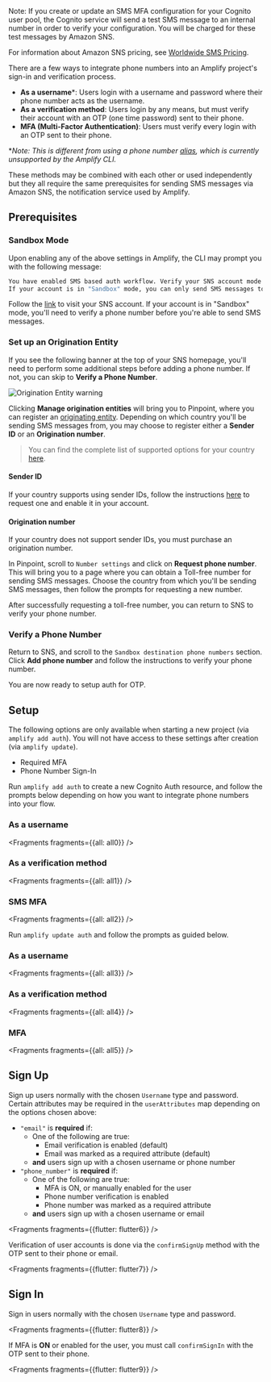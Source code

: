 <Callout>
Note: If you create or update an SMS MFA configuration for your Cognito user pool, the Cognito service will send a test SMS message to an internal number in order to verify your configuration. You will be charged for these test messages by Amazon SNS. 

For information about Amazon SNS pricing, see [Worldwide SMS Pricing](https://aws.amazon.com/sns/sms-pricing/).
</Callout>


There are a few ways to integrate phone numbers into an Amplify project's sign-in and verification process. 
- **As a username**\*: Users login with a username and password where their phone number acts as the username.
- **As a verification method**: Users login by any means, but must verify their account with an OTP (one time password) sent to their phone.
- **MFA (Multi-Factor Authentication)**: Users must verify every login with an OTP sent to their phone.

\**Note: This is different from using a phone number [alias](https://docs.aws.amazon.com/cognito/latest/developerguide/user-pool-settings-attributes.html#user-pool-settings-aliases), which is currently unsupported by the Amplify CLI.*

These methods may be combined with each other or used independently but they all require the same prerequisites for sending SMS messages via Amazon SNS, the notification service used by Amplify.

## Prerequisites

### Sandbox Mode

Upon enabling any of the above settings in Amplify, the CLI may prompt you with the following message:

```bash
You have enabled SMS based auth workflow. Verify your SNS account mode in the SNS console: https://console.aws.amazon.com/sns/v3/home#/mobile/text-messaging
If your account is in "Sandbox" mode, you can only send SMS messages to verified recipient phone numbers.
```

Follow the [link](https://console.aws.amazon.com/sns/v3/home#/mobile/text-messaging) to visit your SNS account. If your account is in "Sandbox" mode, you'll need to verify a phone number before you're able to send SMS messages. 

### Set up an Origination Entity

If you see the following banner at the top of your SNS homepage, you'll need to perform some additional steps before adding a phone number. If not, you can skip to **Verify a Phone Number**.

![Origination Entity warning](/images/sns_origination_entity.png)

Clicking **Manage origination entities** will bring you to Pinpoint, where you can register an [originating entity](https://docs.aws.amazon.com/sns/latest/dg/channels-sms-originating-identities.html). Depending on which country you'll be sending SMS messages from, you may choose to register either a **Sender ID** or an **Origination number**.

> You can find the complete list of supported options for your country [here](https://docs.aws.amazon.com/pinpoint/latest/userguide/channels-sms-countries.html).

#### Sender ID

If your country supports using sender IDs, follow the instructions [here](https://docs.aws.amazon.com/pinpoint/latest/userguide/channels-sms-countries.html) to request one and enable it in your account.

#### Origination number

If your country does not support sender IDs, you must purchase an origination number.

In Pinpoint, scroll to `Number settings` and click on **Request phone number**. This will bring you to a page where you can obtain a Toll-free number for sending SMS messages. Choose the country from which you'll be sending SMS messages, then follow the prompts for requesting a new number.

After successfully requesting a toll-free number, you can return to SNS to verify your phone number.

### Verify a Phone Number

Return to SNS, and scroll to the `Sandbox destination phone numbers` section. Click **Add phone number** and follow the instructions to verify your phone number.

You are now ready to setup auth for OTP.

## Setup

<Callout warning>

The following options are only available when starting a new project (via `amplify add auth`). You will not have access to these settings after creation (via `amplify update`).

- Required MFA
- Phone Number Sign-In

</Callout>

<BlockSwitcher>

<Block name="New Project">

Run `amplify add auth` to create a new Cognito Auth resource, and follow the prompts below depending on how you want to integrate phone numbers into your flow.

### As a username


<Fragments fragments={{all: all0}} />

### As a verification method


<Fragments fragments={{all: all1}} />

### SMS MFA


<Fragments fragments={{all: all2}} />

</Block>

<Block name="Existing Auth">

Run `amplify update auth` and follow the prompts as guided below.

### As a username


<Fragments fragments={{all: all3}} />

### As a verification method


<Fragments fragments={{all: all4}} />

### MFA


<Fragments fragments={{all: all5}} />

</Block>

</BlockSwitcher>

## Sign Up

Sign up users normally with the chosen `Username` type and password. Certain attributes may be required in the `userAttributes` map depending on the options chosen above:

- `"email"` is **required** if:
    - One of the following are true:
        - Email verification is enabled (default)
        - Email was marked as a required attribute (default)
    - **and** users sign up with a chosen username or phone number
- `"phone_number"` is **required** if:
    - One of the following are true:
        - MFA is ON, or manually enabled for the user
        - Phone number verification is enabled
        - Phone number was marked as a required attribute
    - **and** users sign up with a chosen username or email


<Fragments fragments={{flutter: flutter6}} />

Verification of user accounts is done via the `confirmSignUp` method with the OTP sent to their phone or email.


<Fragments fragments={{flutter: flutter7}} />

## Sign In

Sign in users normally with the chosen `Username` type and password.


<Fragments fragments={{flutter: flutter8}} />

If MFA is **ON** or enabled for the user, you must call `confirmSignIn` with the OTP sent to their phone.


<Fragments fragments={{flutter: flutter9}} />
